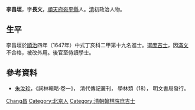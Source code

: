 '''李昌垣'''，字'''長文'''，[[順天府|順天府]][[宛平縣|宛平縣]]人。[[清|清]]初政治人物。

== 生平 ==
李昌垣於[[順治|順治]]四年（1647年）中式丁亥科二甲第十九名進士。選[[庶吉士|庶吉士]]，因[[滿文|滿文]]不合格，被改外用。後官至侍讀學士。

==參考資料==
*[[朱汝珍|朱汝珍]]，《詞林輯略·卷一》， 清代傳記叢刊， 學林類（18）， 明文書局發行。

{{順治四年丁亥科殿試金榜}}

{{Authority control}}

{{DEFAULTSORT:Li李}}
[[Category:李姓|Chang昌]]
[[Category:北京人|Category:北京人]]
[[Category:清朝翰林院庶吉士|Category:清朝翰林院庶吉士]]


{{清朝人物小作品}}